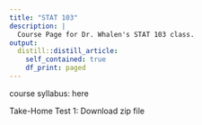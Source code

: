 ```yaml
---
title: "STAT 103"
description: |
  Course Page for Dr. Whalen's STAT 103 class.
output: 
  distill::distill_article:
    self_contained: true
    df_print: paged
---
```


course syllabus: here

Take-Home Test 1: Download zip file




